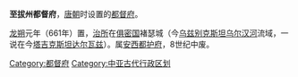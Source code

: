 '''至拔州都督府'''，[[唐朝|唐朝]]时设置的[[都督府|都督府]]。

[[龙朔|龙朔]]元年（661年）置，[[治所|治所]]在[[俱密国|俱密国]]褚瑟城（今[[乌兹别克斯坦|乌兹别克斯坦]][[乌尔汉河|乌尔汉河]]流域，一说在今[[塔吉克斯坦|塔吉克斯坦]][[达尔瓦兹|达尔瓦兹]]）。属[[安西都护府|安西都护府]]，8世纪中废。

{{唐朝行政区划小作品}}
{{DEFAULTSORT:Z}}
[[Category:都督府|Category:都督府]]
[[Category:中亚古代行政区划|Category:中亚古代行政区划]]